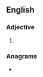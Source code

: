 ==English==

===Adjective===
{{head|en|adjective}}

# {{lb|en|Internet slang|text messaging}} {{abbr of|lang=en|[[next]]}}

===Anagrams===
* {{anagrams|en|a=ntx|tnx}}